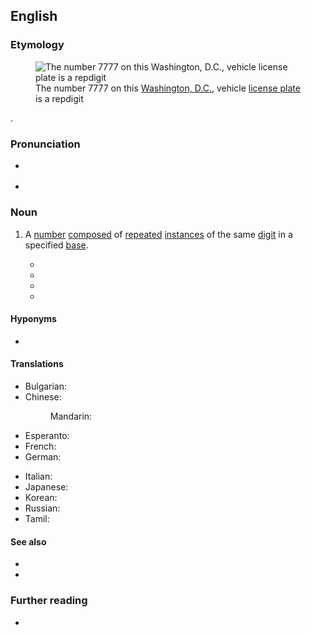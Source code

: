 ==English==
{{was wotd|2018|August|20}}

===Etymology===
[[File:DC 2011.jpg|thumb|The number 7777 on this [[Washington, D.C.]], vehicle [[license plate]] is a repdigit]]

{{blend|en|repeated|alt1=rep(eated)|digit}}.

===Pronunciation===
* {{a|RP|GA}} {{IPA|/ˈɹɛpˌdɪdʒɪt/|lang=en}}
* {{hyphenation|rep|di|git|lang=en}}

===Noun===
{{examples-right|width=10%|examples=[[11]]<br />[[666]]<br />9,999}}
{{en-noun}}

# {{lb|en|recreational mathematics}} A [[number#Noun|number]] [[compose]]d of [[repeated#Adjective|repeated]] [[instance]]s of the same [[digit]] in a specified [[base#Noun|base]].
#* {{quote-journal|author=David W. Ballew|author2=Ronald C. Weger|title=Repdigit Triangular Numbers|journal={{w|Journal of Recreational Mathematics}}|location=Farmingdale, N.Y.|publisher=Baywood Publishing Co.|year=1975|volume=8|issue=2|pages=96–98|issn=0022-412X|oclc=951131554|passage='''Repdigit''' Triangular Numbers [article title]|lang=en}}
#* {{quote-journal|author=Murray S[eymour] Klamkin|authorlink=Murray S. Klamkin|quotee=Charles W. Trigg|title=The Olympiad Corner: 11|journal={{w|Crux Mathematicorum}}|location=Ottawa, Ont.|publisher={{w|Canadian Mathematical Society}}|month=January|year=1980|volume=6|issue=1|page=16|issn=0705-0348|oclc=477103351|passage=Is there any system of notation in which there is a '''repdigit''' <math>aa</math> such that <math>(aa)^2 = ccdd</math>, with <math>c = a - 1</math> and <math>d = c - 1</math>?}}
#* {{quote-book|author=Clifford A[lan] Pickover|authorlink=Clifford A. Pickover|chapter=Gallery I: Squares, Cubes, and Tesseracts|title=The Zen of Magic Squares, Circles, and Stars: An Exhibition of Surprising Structures across Dimensions|location=Princeton, N.J.; Woodstock, Oxfordshire|publisher={{w|Princeton University Press}}|year=2002|page=284|pageurl=https://books.google.com/books?id=slpObYbvV4gC&pg=PA284|isbn=978-0-691-07041-4|passage=Here is another palindromic magic square that has the added property of having main diagonals containing eight repeating "'''repdigits'''": 222, 333, 444, 555, 666, 777, 888, and 999. The magic sum is 2442.}}
#* {{quote-book|author=James J[oseph] Tattersall|chapter=Modular Arithmetic|title=Elementary Number Theory in Nine Chapters|edition=2nd|location=Cambridge|publisher={{w|Cambridge University Press}}|year=2005|section=section 5.6 (Supplementary Exercises), paragraph 14|page=193|pageurl=https://books.google.com/books?id=QGgLbf2oFUYC&pg=PA181-IA1|isbn=978-0-521-85014-8|passage=A positive with repeated digit is called a '''repdigit''', for example 222, 55555, and all repunits are '''repdigits'''.}}

====Hyponyms====
* {{l|en|repunit}}

====Translations====
{{trans-top|number composed of repeated instances of the same digit in the specified base}}
* Bulgarian: {{t|bg|репдиджит}}
* Chinese:
*: Mandarin: {{t|cmn|純位數|tr=chúnwèishù}}
* Esperanto: {{t|eo|repdigito}}
* French: {{t|fr|nombre uniforme|m}}
* German: {{t+|de|Schnapszahl|f}}
{{trans-mid}}
* Italian: {{t|it|numero a cifra ripetuta|m}}
* Japanese: {{t|ja|ぞろ目}}
* Korean: {{t|ko|렙디지트}}
* Russian: {{t|ru|репди́гиты}}
* Tamil: {{t|ta|ஒற்றெண்}}
{{trans-bottom}}

====See also====
* {{l|en|repeating decimal}}
* {{l|en|repetend}}

===Further reading===
* {{pedia}}